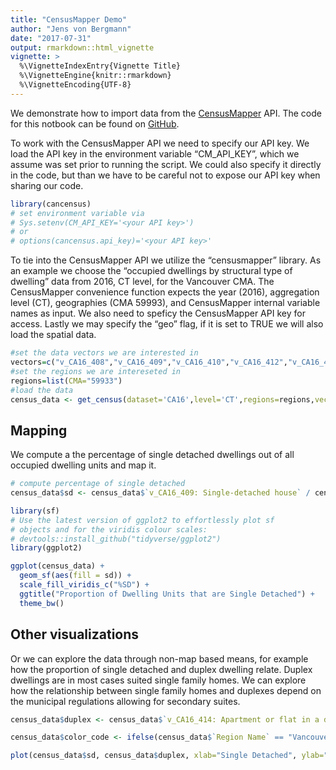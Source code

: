 ```yaml
---
title: "CensusMapper Demo"
author: "Jens von Bergmann"
date: "2017-07-31"
output: rmarkdown::html_vignette
vignette: >
  %\VignetteIndexEntry{Vignette Title}
  %\VignetteEngine{knitr::rmarkdown}
  %\VignetteEncoding{UTF-8}
---
```


We demonstrate how to import data from the [CensusMapper](https://CensusMapper.ca) API. The code for this notbook can be found on [GitHub](https://github.com/mountainMath/cancensus).

To work with the CensusMapper API we need to specify our API key. We load the API key in the environment variable "CM_API_KEY", which we assume was set prior to running the script. We could also specify it directly in the code, but than we have to be careful not to expose our API key when sharing our code.

```r
library(cancensus)
# set environment variable via 
# Sys.setenv(CM_API_KEY='<your API key>')
# or
# options(cancensus.api_key)='<your API key>'
```

To tie into the CensusMapper API we utilize the "censusmapper" library. As an example we choose the "occupied dwellings by structural type of dwelling" data from 2016, CT level, for the Vancouver CMA. The CensusMapper convenience function expects the year (2016), aggregation level (CT), geographies (CMA 59993), and CensusMapper internal variable names as input. We also need to speficy the CensusMapper API key for access. Lastly we may specify the "geo" flag, if it is set to TRUE we will also load the spatial data.

```r
#set the data vectors we are interested in
vectors=c("v_CA16_408","v_CA16_409","v_CA16_410","v_CA16_412","v_CA16_413","v_CA16_414","v_CA16_415","v_CA16_416","v_CA16_417")
#set the regions we are intereseted in
regions=list(CMA="59933")
#load the data
census_data <- get_census(dataset='CA16',level='CT',regions=regions,vectors=vectors, geo_format = 'sf')
```

## Mapping

We compute a the percentage of single detached dwellings out of all occupied dwelling units and map it.


```r
# compute percentage of single detached
census_data$sd <- census_data$`v_CA16_409: Single-detached house` / census_data$`v_CA16_408: Occupied private dwellings by structural type of dwelling data`

library(sf)
# Use the latest version of ggplot2 to effortlessly plot sf
# objects and for the viridis colour scales:
# devtools::install_github("tidyverse/ggplot2")
library(ggplot2)

ggplot(census_data) +
  geom_sf(aes(fill = sd)) +
  scale_fill_viridis_c("%SD") +
  ggtitle("Proportion of Dwelling Units that are Single Detached") +
  theme_bw()
```


## Other visualizations
Or we can explore the data through non-map based means, for example how the proportion of single detached and duplex dwelling relate. Duplex dwellings are in most cases suited single family homes. We can explore how the relationship between single family homes and duplexes depend on the municipal regulations allowing for secondary suites.

```r
census_data$duplex <- census_data$`v_CA16_414: Apartment or flat in a duplex`/ census_data$`v_CA16_408: Occupied private dwellings by structural type of dwelling data`

census_data$color_code <- ifelse(census_data$`Region Name` == "Vancouver", 'red', ifelse(census_data$`Region Name` == "Burnaby", 'blue', ifelse(census_data$`Region Name` == "Surrey", 'green', 'grey')))

plot(census_data$sd, census_data$duplex, xlab="Single Detached", ylab="Duplex", col=census_data$color_code)
```

